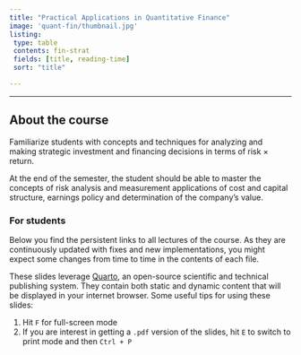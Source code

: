 ```yaml
---
title: "Practical Applications in Quantitative Finance"
image: 'quant-fin/thumbnail.jpg'
listing:
 type: table
 contents: fin-strat
 fields: [title, reading-time]
 sort: "title"

---
```


------------------------------------------------------------------------

## **About the course**

Familiarize students with concepts and techniques for analyzing and making strategic investment and financing decisions in terms of risk $\times$ return.

At the end of the semester, the student should be able to master the concepts of risk analysis and measurement applications of cost and capital structure, earnings policy and determination of the company's value.


::: {.callout-note}
### For students

Below you find the persistent links to all lectures of the course. As they are continuously updated with fixes and new implementations, you might expect some changes from time to time in the contents of each file.

These slides leverage [Quarto](https://quarto.org/), an open-source scientific and technical publishing system. They contain both static and dynamic content that will be displayed in your internet browser. Some useful tips for using these slides:

1. Hit `F` for full-screen mode
2. If you are interest in getting a `.pdf` version of the slides, hit `E` to switch to print mode and then `Ctrl + P`

:::
